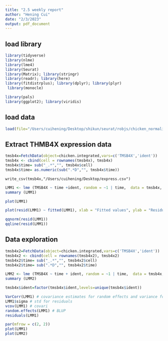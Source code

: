 ```yaml
---
title: "2.5 weekly report"
author: "Hening Cui"
date: "2/3/2023"
output: pdf_document
---
```


## load library

```r
library(tidyverse)
library(nlme)
library(lme4)
library(Seurat)
library(Matrix); library(stringr)
library(readr); library(here)
library(fitdistrplus); library(dplyr); library(plyr)
 library(monocle)

library(pals)
library(ggplot2); library(viridis)
```


## load data

```r
load(file="/Users/cuihening/Desktop/shikun/seurat/robjs/chicken_normalised_scanorama3.Robj")
```

## Extract THMB4X expression data

```r
tmsb4x=FetchData(object=chicken.integrated,vars=c('TMSB4X','ident'))
tmsb4x <- cbind(cell = rownames(tmsb4x), tmsb4x)
tmsb4x$time= sub("_.*","", tmsb4x$cell)
tmsb4x$time= as.numeric(sub(".*D","", tmsb4x$time))
```

`write_csv(tmsb4x,"/Users/cuihening/Desktop/express.csv")`

\newpage
```r
LMM1 <- lme (TMSB4X ~ time +ident, random = ~1 | time,  data = tmsb4x, method='REML')
summary (LMM1)
```

```r
plot(LMM1)
```


```r
plot(resid(LMM1) ~ fitted(LMM1), xlab = "Fitted values", ylab = "Residuals")
```

```r
qqnorm(resid(LMM1))
qqline(resid(LMM1))
```



## Data exploration

```r
tmsb4x2=FetchData(object=chicken.integrated,vars=c('TMSB4X','ident'))
tmsb4x2 <- cbind(cell = rownames(tmsb4x2), tmsb4x2)
tmsb4x2$time= sub("_.*","", tmsb4x2$cell)
tmsb4x2$time= sub(".*D","", tmsb4x2$time)
```

```r
LMM2 <- lme (TMSB4X ~ time + ident, random = ~1 | time,  data = tmsb4x, method='REML')
summary (LMM2)
```

```r
tmsb4x$ident=factor(tmsb4x$ident,levels=unique(tmsb4x$ident))
```



```r
VarCorr(LMM1) # covariance estimates for random effects and variance for residuals
LMM1$sigma # std for residuals
vcov(LMM1) # covari
random.effects(LMM1) # BLUP
residuals(LMM1)
```


```r
par(mfrow = c(2, 2))
plot(LMM1)
plot(LMM2)
```

